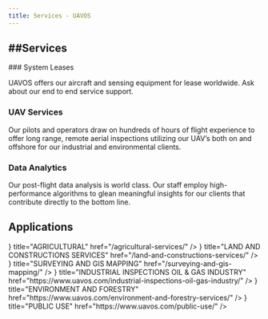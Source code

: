 ```yaml
---
title: Services - UAVOS
---
```



##Services
---

<Steps>
### System Leases
 
UAVOS offers our aircraft and sensing equipment for lease worldwide. Ask about our end to end service support.
 
### UAV Services
 
Our pilots and operators draw on hundreds of hours of flight experience to offer long range, remote aerial inspections utilizing our UAV’s both on and offshore for our industrial and environmental clients.

### Data Analytics

Our post-flight data analysis is world class. Our staff employ high-performance algorithms to glean meaningful insights for our clients that contribute directly to the bottom line.

</Steps>


Applications
---
<Cards>
  <Cards.Card
  icon={
    <Image 
      src="/images/services/wheat.jpg"
      alt="Building"
      width={64}      
      height={64}     
      style={{ objectFit: 'cover' }}
    />
  }
  title="AGRICULTURAL"
  href="/agricultural-services/"
/>
  <Cards.Card
    icon={
        <Image 
        src="/images/services/building.png"
        alt="Building"
        width={64}      
        height={64}     
        style={{ objectFit: 'cover' }}
        />
    }
    title="LAND AND CONSTRUCTIONS SERVICES"
    href="/land-and-constructions-services/"
  />
  <Cards.Card
    icon={
        <Image 
        src="/images/services/route.png"
        alt="Building"
        width={64}      
        height={64}     
        style={{ objectFit: 'cover' }}
        />
    }
    title="SURVEYING AND GIS MAPPING"
    href="/surveying-and-gis-mapping/"
  />
  <Cards.Card
    icon={
        <Image 
        src="/images/services/pump-jack.png"
        alt="Building"
        width={64}      
        height={64}     
        style={{ objectFit: 'cover' }}
        />
    }
    title="INDUSTRIAL INSPECTIONS OIL & GAS INDUSTRY"
    href="https://www.uavos.com/industrial-inspections-oil-gas-industry/"
  />
  <Cards.Card
    icon={
        <Image 
        src="/images/services/trees.png"
        alt="Building"
        width={64}      
        height={64}     
        style={{ objectFit: 'cover' }}
        />
    }
    title="ENVIRONMENT AND FORESTRY"
    href="https://www.uavos.com/environment-and-forestry-services/"
  />
  <Cards.Card
    icon={
        <Image 
        src="/images/services/worker.png"
        alt="Building"
        width={64}      
        height={64}     
        style={{ objectFit: 'cover' }}
        />
    }
    title="PUBLIC USE"
    href="https://www.uavos.com/public-use/"
  />
</Cards>